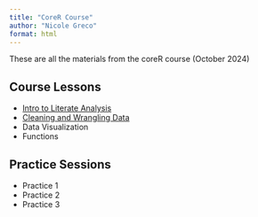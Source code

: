 ```yaml
---
title: "CoreR Course"
author: "Nicole Greco"
format: html
---
```


These are all the materials from the coreR course (October 2024)

## Course Lessons
- [Intro to Literate Analysis](scripts/quick_analysis.html)
- [Cleaning and Wrangling Data](scripts/cleaning_and_wrangling.html)
- Data Visualization
- Functions

## Practice Sessions
- Practice 1
- Practice 2
- Practice 3